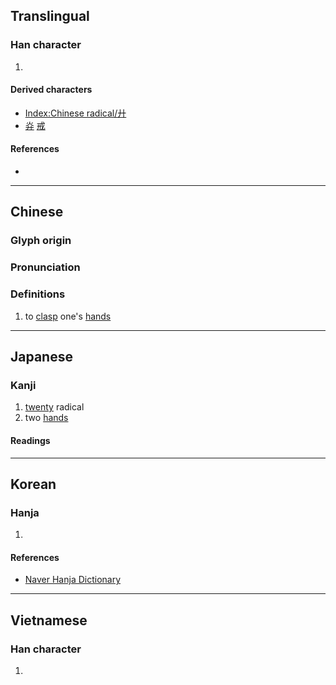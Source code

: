 {{character info/new}}
{{also|廿}}
==Translingual==
{{stroke order|type=animate}}

===Han character===
{{Han char|rn=55|rad=廾|as=00|sn=3|four=44000|canj=JJ,XXJJ}}

# {{mul-kangxi radical-def}}

====Derived characters====
* [[Index:Chinese radical/廾]]
* [[灷]] [[戒]]

====References====
* {{Han ref|kx=0353.080|dkj=09583|dj=0668.070|hdz=10513.110|uh=5EFE|ud=24318|bh=A47B|bd=42107}}

----

==Chinese==
{{zh-forms}}

===Glyph origin===
{{Han etyl}}

===Pronunciation===
{{zh-pron
|m=gǒng
|c=gung2
|h=pfs=kiúng
|mn=kiong/kióng
|w=
|mc=y
|oc=y
|ma=|ma2=
|cat=n
}}

===Definitions===
{{zh-hanzi}}

# to [[clasp]] one's [[hand]]s 

----

==Japanese==

===Kanji===
{{ja-kanji|grade=|rs=廾00}}

# [[twenty]] radical
# two [[hands]]

====Readings====
{{ja-readings
|goon=く
|kanon=きょう<きよう
|kun=ささ-げる<!--, にじゅう<にじふ,　にじゅうあし<にじふあし-->
}}

{{attention|ja|confirm radical for "twenty"}}
----

==Korean==

===Hanja===
{{ko-hanja|hangeul=공|rv=gong|mr=kong|y=kong|eumhun=받들|ehrv=batdeul}}

# {{defn|lang=ko|sort=廾00}}

====References====
*[http://hanja.naver.com/hanja?q=%E5%BB%BE Naver Hanja Dictionary]

----

==Vietnamese==

===Han character===
{{vi-readings|rs=廾00|hanviet=[[củng]], [[trấp]], [[trập]]}}

# {{defn|lang=vi|sort=廾00}}

[[Category:CJKV radicals| ]]